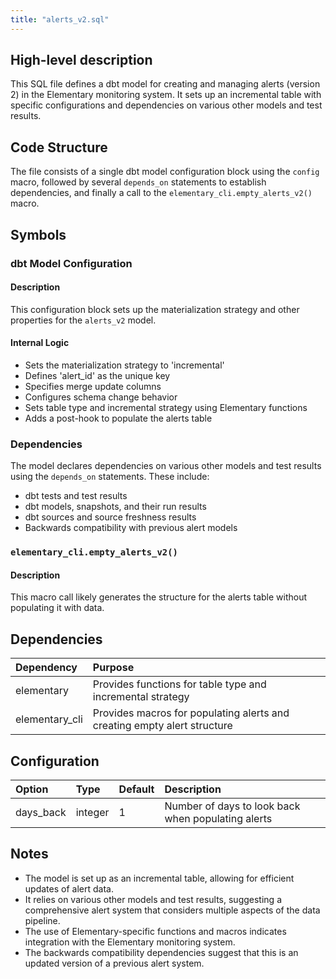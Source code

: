 ```yaml
---
title: "alerts_v2.sql"
---
```


## High-level description
This SQL file defines a dbt model for creating and managing alerts (version 2) in the Elementary monitoring system. It sets up an incremental table with specific configurations and dependencies on various other models and test results.

## Code Structure
The file consists of a single dbt model configuration block using the `config` macro, followed by several `depends_on` statements to establish dependencies, and finally a call to the `elementary_cli.empty_alerts_v2()` macro.

## Symbols

### dbt Model Configuration
#### Description
This configuration block sets up the materialization strategy and other properties for the `alerts_v2` model.

#### Internal Logic
- Sets the materialization strategy to 'incremental'
- Defines 'alert_id' as the unique key
- Specifies merge update columns
- Configures schema change behavior
- Sets table type and incremental strategy using Elementary functions
- Adds a post-hook to populate the alerts table

### Dependencies
The model declares dependencies on various other models and test results using the `depends_on` statements. These include:
- dbt tests and test results
- dbt models, snapshots, and their run results
- dbt sources and source freshness results
- Backwards compatibility with previous alert models

### `elementary_cli.empty_alerts_v2()`
#### Description
This macro call likely generates the structure for the alerts table without populating it with data.

## Dependencies
| Dependency | Purpose |
|:-----------|:--------|
| elementary | Provides functions for table type and incremental strategy |
| elementary_cli | Provides macros for populating alerts and creating empty alert structure |

## Configuration
| Option | Type | Default | Description |
|:-------|:-----|:--------|:------------|
| days_back | integer | 1 | Number of days to look back when populating alerts |

## Notes
- The model is set up as an incremental table, allowing for efficient updates of alert data.
- It relies on various other models and test results, suggesting a comprehensive alert system that considers multiple aspects of the data pipeline.
- The use of Elementary-specific functions and macros indicates integration with the Elementary monitoring system.
- The backwards compatibility dependencies suggest that this is an updated version of a previous alert system.